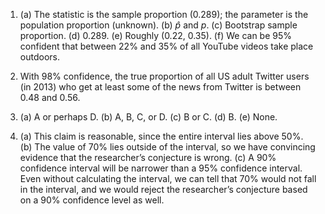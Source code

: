 1. \(a) The statistic is the sample proportion (0.289); the parameter is the population proportion (unknown). (b) $\hat{p}$ and $p$. (c) Bootstrap sample proportion. (d) 0.289. (e) Roughly (0.22, 0.35). (f) We can be 95% confident that between 22% and 35% of all YouTube videos take place outdoors.

1. With 98% confidence, the true proportion of all US adult Twitter users (in 2013) who get at least some of the news from Twitter is between 0.48 and 0.56.

1. \(a) A or perhaps D.  (b) A, B, C, or D. (c) B or C. (d) B. (e) None.

1. \(a) This claim is reasonable, since the entire interval lies above 50%. (b) The value of 70% lies outside of the interval, so we have convincing evidence that the researcher's conjecture is wrong. (c) A 90% confidence interval will be narrower than a 95% confidence interval. Even without calculating the interval, we can tell that 70% would not fall in the interval, and we would reject the researcher's conjecture based on a 90% confidence level as well.
